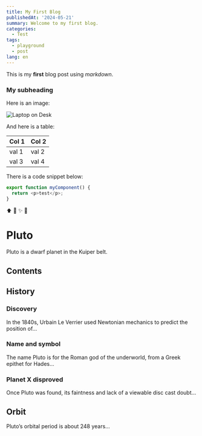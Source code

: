 ```yaml
---
title: My First Blog
publishedAt: '2024-05-21'
summary: Welcome to my first blog.
categories:
  - Test
tags:
  - playground 
  - post
lang: en
---
```


This is my **first** blog post using _markdown_.

### My subheading

Here is an image:

![Laptop on Desk](/static/images/hello-again/hola.jpg)

And here is a table:

| Col 1 | Col 2 |
| ----- | ----- |
| val 1 | val 2 |
| val 3 | val 4 |

There is a code snippet below:

```js
export function myComponent() {
  return <p>test</p>;
}
```

⬆️ 🐛 ✨ 🎉

# Pluto

Pluto is a dwarf planet in the Kuiper belt.

## Contents

## History

### Discovery

In the 1840s, Urbain Le Verrier used Newtonian mechanics to predict the
position of…

### Name and symbol

The name Pluto is for the Roman god of the underworld, from a Greek epithet for
Hades…

### Planet X disproved

Once Pluto was found, its faintness and lack of a viewable disc cast doubt…

## Orbit

Pluto’s orbital period is about 248 years…
